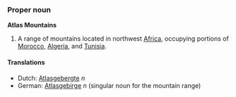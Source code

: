 ===Proper noun===
'''Atlas Mountains'''

# A range of mountains located in northwest [[Africa]], occupying portions of [[Morocco]], [[Algeria]], and [[Tunisia]].

====Translations====
*Dutch: [[Atlasgebergte]] ''n''
*German: [[Atlasgebirge]] ''n'' (singular noun for the mountain range)